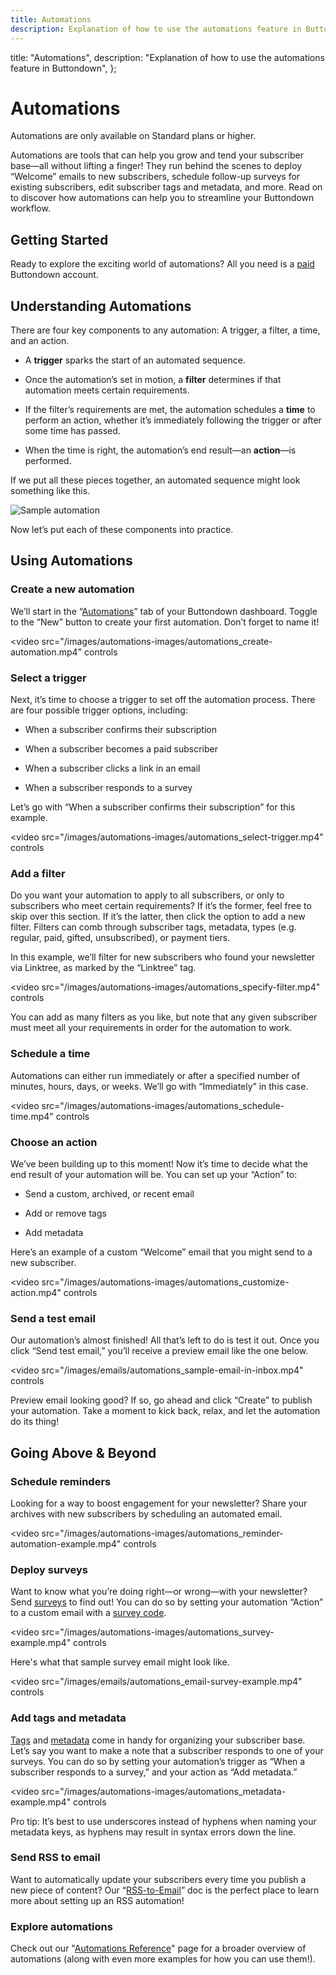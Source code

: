 ```yaml
---
title: Automations
description: Explanation of how to use the automations feature in Buttondown
---
```



  title: "Automations",
  description:
    "Explanation of how to use the automations feature in Buttondown",
};

# Automations

<Notice variant="info">
  Automations are only available on Standard plans or higher.
</Notice>

Automations are tools that can help you grow and tend your subscriber base—all without lifting a finger! They run behind the scenes to deploy “Welcome” emails to new subscribers, schedule follow-up surveys for existing subscribers, edit subscriber tags and metadata, and more. Read on to discover how automations can help you to streamline your Buttondown workflow.

## Getting Started

Ready to explore the exciting world of automations? All you need is a [paid](https://buttondown.email/pricing) Buttondown account.

## Understanding Automations

There are four key components to any automation: A trigger, a filter, a time, and an action.

- A **trigger** sparks the start of an automated sequence.

- Once the automation’s set in motion, a **filter** determines if that automation meets certain requirements.

- If the filter’s requirements are met, the automation schedules a **time** to perform an action, whether it’s immediately following the trigger or after some time has passed.

- When the time is right, the automation’s end result—an **action**—is performed.

If we put all these pieces together, an automated sequence might look something like this.

![Sample automation](/images/visualizations/automations_visualization.png)

Now let’s put each of these components into practice.

## Using Automations

### Create a new automation

We’ll start in the “[Automations](https://buttondown.email/automations)” tab of your Buttondown dashboard. Toggle to the “New” button to create your first automation. Don’t forget to name it!

<video
  src="/images/automations-images/automations_create-automation.mp4"
  controls
></video>

### Select a trigger

Next, it’s time to choose a trigger to set off the automation process. There are four possible trigger options, including:

- When a subscriber confirms their subscription

- When a subscriber becomes a paid subscriber

- When a subscriber clicks a link in an email

- When a subscriber responds to a survey

Let’s go with “When a subscriber confirms their subscription” for this example.

<video
  src="/images/automations-images/automations_select-trigger.mp4"
  controls
></video>

### Add a filter

Do you want your automation to apply to all subscribers, or only to subscribers who meet certain requirements? If it’s the former, feel free to skip over this section. If it’s the latter, then click the option to add a new filter. Filters can comb through subscriber tags, metadata, types (e.g. regular, paid, gifted, unsubscribed), or payment tiers.

In this example, we’ll filter for new subscribers who found your newsletter via Linktree, as marked by the “Linktree” tag.

<video
  src="/images/automations-images/automations_specify-filter.mp4"
  controls
></video>

You can add as many filters as you like, but note that any given subscriber must meet all your requirements in order for the automation to work.

### Schedule a time

Automations can either run immediately or after a specified number of minutes, hours, days, or weeks. We’ll go with “Immediately” in this case.

<video
  src="/images/automations-images/automations_schedule-time.mp4"
  controls
></video>

### Choose an action

We’ve been building up to this moment! Now it’s time to decide what the end result of your automation will be. You can set up your “Action” to:

- Send a custom, archived, or recent email

- Add or remove tags

- Add metadata

Here’s an example of a custom “Welcome” email that you might send to a new subscriber.

<video
  src="/images/automations-images/automations_customize-action.mp4"
  controls
></video>

### Send a test email

Our automation’s almost finished! All that’s left to do is test it out. Once you click “Send test email,” you’ll receive a preview email like the one below.

<video
  src="/images/emails/automations_sample-email-in-inbox.mp4"
  controls
></video>

Preview email looking good? If so, go ahead and click “Create” to publish your automation. Take a moment to kick back, relax, and let the automation do its thing!

## Going Above & Beyond

### Schedule reminders

Looking for a way to boost engagement for your newsletter? Share your archives with new subscribers by scheduling an automated email.

<video
  src="/images/automations-images/automations_reminder-automation-example.mp4"
  controls
></video>

### Deploy surveys

Want to know what you’re doing right—or wrong—with your newsletter? Send [surveys](https://docs.buttondown.email/advanced-features/surveys) to find out! You can do so by setting your automation “Action” to a custom email with a [survey code](https://docs.buttondown.email/advanced-features/surveys).

<video
  src="/images/automations-images/automations_survey-example.mp4"
  controls
></video>

Here's what that sample survey email might look like.

<video
  src="/images/emails/automations_email-survey-example.mp4"
  controls
></video>

### Add tags and metadata

[Tags](https://docs.buttondown.email/advanced-features/tags) and [metadata](https://docs.buttondown.email/advanced-features/metadata) come in handy for organizing your subscriber base. Let’s say you want to make a note that a subscriber responds to one of your surveys. You can do so by setting your automation’s trigger as “When a subscriber responds to a survey,” and your action as “Add metadata.”

<video
  src="/images/automations-images/automations_metadata-example.mp4"
  controls
></video>

Pro tip: It’s best to use underscores instead of hyphens when naming your metadata keys, as hyphens may result in syntax errors down the line.

### Send RSS to email

Want to automatically update your subscribers every time you publish a new piece of content? Our “[RSS-to-Email](https://docs.buttondown.email/advanced-features/rss-to-email)” doc is the perfect place to learn more about setting up an RSS automation!

### Explore automations

Check out our "[Automations Reference](https://docs.buttondown.email/odds-and-ends/automations-reference)" page for a broader overview of automations (along with even more examples for how you can use them!).
